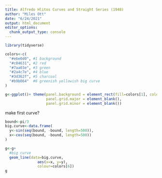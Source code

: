 ```yaml
---
title: Alfredo Hlitos Curves and Straight Series (1948)
author: "Miles Ott"
date: "6/24/2021"
output: html_document
editor_options: 
  chunk_output_type: console
---
```



```r
library(tidyverse)

colors<-c(
  "#e6e0d0", #1 background
  "#c04631", #2 red
  "#7aa03e", #3 green
  "#2a4c7e", #4 blue
  "#3d362f", #5 charcoal
  "#b9b064"  #6 greenish yellowish big curve
)

g<-ggplot()+ theme(panel.background = element_rect(fill=colors[1], colour='white'),
                   panel.grid.major = element_blank(),
                   panel.grid.minor = element_blank())

```


make first curve?
```r

bound<-pi/3
big.curve<-data.frame(
  y<-sin(seq(bound, -bound, length=500)),
  x<-cos(seq(bound, -bound, length=500))
)

g<-g+
  #big curve
  geom_line(data=big.curve, 
               aes(x=x, y=y), 
               colour=colors[6])
g
```

